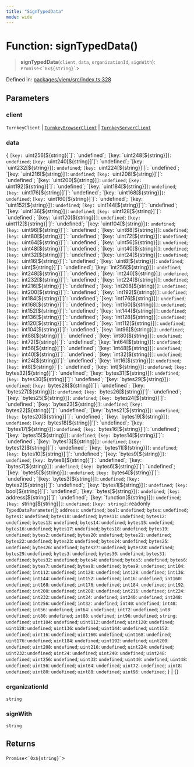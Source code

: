 ```yaml
---
title: "SignTypedData"
mode: wide
---
```

  
# Function: signTypedData()

> **signTypedData**(`client`, `data`, `organizationId`, `signWith`): `Promise`\<`` `0x${string}` ``\>

Defined in: [packages/viem/src/index.ts:328](https://github.com/tkhq/sdk/blob/94193410cf3571aa019a0b9408107eeb43e39e16/packages/viem/src/index.ts#L328)

## Parameters

### client

`TurnkeyClient` | [`TurnkeyBrowserClient`](../../../sdk-browser/index/TurnkeyBrowserClient/readme) | [`TurnkeyServerClient`](../../../sdk-server/index/TurnkeyServerClient/readme)

### data

\{ `[key: `uint256[${string}]`]`: `undefined`;  `[key: `uint248[${string}]`]`: `undefined`;  `[key: `uint240[${string}]`]`: `undefined`;  `[key: `uint232[${string}]`]`: `undefined`;  `[key: `uint224[${string}]`]`: `undefined`;  `[key: `uint216[${string}]`]`: `undefined`;  `[key: `uint208[${string}]`]`: `undefined`;  `[key: `uint200[${string}]`]`: `undefined`;  `[key: `uint192[${string}]`]`: `undefined`;  `[key: `uint184[${string}]`]`: `undefined`;  `[key: `uint176[${string}]`]`: `undefined`;  `[key: `uint168[${string}]`]`: `undefined`;  `[key: `uint160[${string}]`]`: `undefined`;  `[key: `uint152[${string}]`]`: `undefined`;  `[key: `uint144[${string}]`]`: `undefined`;  `[key: `uint136[${string}]`]`: `undefined`;  `[key: `uint128[${string}]`]`: `undefined`;  `[key: `uint120[${string}]`]`: `undefined`;  `[key: `uint112[${string}]`]`: `undefined`;  `[key: `uint104[${string}]`]`: `undefined`;  `[key: `uint96[${string}]`]`: `undefined`;  `[key: `uint88[${string}]`]`: `undefined`;  `[key: `uint80[${string}]`]`: `undefined`;  `[key: `uint72[${string}]`]`: `undefined`;  `[key: `uint64[${string}]`]`: `undefined`;  `[key: `uint56[${string}]`]`: `undefined`;  `[key: `uint48[${string}]`]`: `undefined`;  `[key: `uint40[${string}]`]`: `undefined`;  `[key: `uint32[${string}]`]`: `undefined`;  `[key: `uint24[${string}]`]`: `undefined`;  `[key: `uint16[${string}]`]`: `undefined`;  `[key: `uint8[${string}]`]`: `undefined`;  `[key: `uint[${string}]`]`: `undefined`;  `[key: `int256[${string}]`]`: `undefined`;  `[key: `int248[${string}]`]`: `undefined`;  `[key: `int240[${string}]`]`: `undefined`;  `[key: `int232[${string}]`]`: `undefined`;  `[key: `int224[${string}]`]`: `undefined`;  `[key: `int216[${string}]`]`: `undefined`;  `[key: `int208[${string}]`]`: `undefined`;  `[key: `int200[${string}]`]`: `undefined`;  `[key: `int192[${string}]`]`: `undefined`;  `[key: `int184[${string}]`]`: `undefined`;  `[key: `int176[${string}]`]`: `undefined`;  `[key: `int168[${string}]`]`: `undefined`;  `[key: `int160[${string}]`]`: `undefined`;  `[key: `int152[${string}]`]`: `undefined`;  `[key: `int144[${string}]`]`: `undefined`;  `[key: `int136[${string}]`]`: `undefined`;  `[key: `int128[${string}]`]`: `undefined`;  `[key: `int120[${string}]`]`: `undefined`;  `[key: `int112[${string}]`]`: `undefined`;  `[key: `int104[${string}]`]`: `undefined`;  `[key: `int96[${string}]`]`: `undefined`;  `[key: `int88[${string}]`]`: `undefined`;  `[key: `int80[${string}]`]`: `undefined`;  `[key: `int72[${string}]`]`: `undefined`;  `[key: `int64[${string}]`]`: `undefined`;  `[key: `int56[${string}]`]`: `undefined`;  `[key: `int48[${string}]`]`: `undefined`;  `[key: `int40[${string}]`]`: `undefined`;  `[key: `int32[${string}]`]`: `undefined`;  `[key: `int24[${string}]`]`: `undefined`;  `[key: `int16[${string}]`]`: `undefined`;  `[key: `int8[${string}]`]`: `undefined`;  `[key: `int[${string}]`]`: `undefined`;  `[key: `bytes32[${string}]`]`: `undefined`;  `[key: `bytes31[${string}]`]`: `undefined`;  `[key: `bytes30[${string}]`]`: `undefined`;  `[key: `bytes29[${string}]`]`: `undefined`;  `[key: `bytes28[${string}]`]`: `undefined`;  `[key: `bytes27[${string}]`]`: `undefined`;  `[key: `bytes26[${string}]`]`: `undefined`;  `[key: `bytes25[${string}]`]`: `undefined`;  `[key: `bytes24[${string}]`]`: `undefined`;  `[key: `bytes23[${string}]`]`: `undefined`;  `[key: `bytes22[${string}]`]`: `undefined`;  `[key: `bytes21[${string}]`]`: `undefined`;  `[key: `bytes20[${string}]`]`: `undefined`;  `[key: `bytes19[${string}]`]`: `undefined`;  `[key: `bytes18[${string}]`]`: `undefined`;  `[key: `bytes17[${string}]`]`: `undefined`;  `[key: `bytes16[${string}]`]`: `undefined`;  `[key: `bytes15[${string}]`]`: `undefined`;  `[key: `bytes14[${string}]`]`: `undefined`;  `[key: `bytes13[${string}]`]`: `undefined`;  `[key: `bytes12[${string}]`]`: `undefined`;  `[key: `bytes11[${string}]`]`: `undefined`;  `[key: `bytes10[${string}]`]`: `undefined`;  `[key: `bytes9[${string}]`]`: `undefined`;  `[key: `bytes8[${string}]`]`: `undefined`;  `[key: `bytes7[${string}]`]`: `undefined`;  `[key: `bytes6[${string}]`]`: `undefined`;  `[key: `bytes5[${string}]`]`: `undefined`;  `[key: `bytes4[${string}]`]`: `undefined`;  `[key: `bytes3[${string}]`]`: `undefined`;  `[key: `bytes2[${string}]`]`: `undefined`;  `[key: `bytes1[${string}]`]`: `undefined`;  `[key: `bool[${string}]`]`: `undefined`;  `[key: `bytes[${string}]`]`: `undefined`;  `[key: `address[${string}]`]`: `undefined`;  `[key: `function[${string}]`]`: `undefined`;  `[key: `string[${string}]`]`: `undefined`;  `[key: string]`: readonly `TypedDataParameter`[];  `address`: `undefined`; `bool`: `undefined`; `bytes`: `undefined`; `bytes1`: `undefined`; `bytes10`: `undefined`; `bytes11`: `undefined`; `bytes12`: `undefined`; `bytes13`: `undefined`; `bytes14`: `undefined`; `bytes15`: `undefined`; `bytes16`: `undefined`; `bytes17`: `undefined`; `bytes18`: `undefined`; `bytes19`: `undefined`; `bytes2`: `undefined`; `bytes20`: `undefined`; `bytes21`: `undefined`; `bytes22`: `undefined`; `bytes23`: `undefined`; `bytes24`: `undefined`; `bytes25`: `undefined`; `bytes26`: `undefined`; `bytes27`: `undefined`; `bytes28`: `undefined`; `bytes29`: `undefined`; `bytes3`: `undefined`; `bytes30`: `undefined`; `bytes31`: `undefined`; `bytes32`: `undefined`; `bytes4`: `undefined`; `bytes5`: `undefined`; `bytes6`: `undefined`; `bytes7`: `undefined`; `bytes8`: `undefined`; `bytes9`: `undefined`; `int104`: `undefined`; `int112`: `undefined`; `int120`: `undefined`; `int128`: `undefined`; `int136`: `undefined`; `int144`: `undefined`; `int152`: `undefined`; `int16`: `undefined`; `int160`: `undefined`; `int168`: `undefined`; `int176`: `undefined`; `int184`: `undefined`; `int192`: `undefined`; `int200`: `undefined`; `int208`: `undefined`; `int216`: `undefined`; `int224`: `undefined`; `int232`: `undefined`; `int24`: `undefined`; `int240`: `undefined`; `int248`: `undefined`; `int256`: `undefined`; `int32`: `undefined`; `int40`: `undefined`; `int48`: `undefined`; `int56`: `undefined`; `int64`: `undefined`; `int72`: `undefined`; `int8`: `undefined`; `int80`: `undefined`; `int88`: `undefined`; `int96`: `undefined`; `string`: `undefined`; `uint104`: `undefined`; `uint112`: `undefined`; `uint120`: `undefined`; `uint128`: `undefined`; `uint136`: `undefined`; `uint144`: `undefined`; `uint152`: `undefined`; `uint16`: `undefined`; `uint160`: `undefined`; `uint168`: `undefined`; `uint176`: `undefined`; `uint184`: `undefined`; `uint192`: `undefined`; `uint200`: `undefined`; `uint208`: `undefined`; `uint216`: `undefined`; `uint224`: `undefined`; `uint232`: `undefined`; `uint24`: `undefined`; `uint240`: `undefined`; `uint248`: `undefined`; `uint256`: `undefined`; `uint32`: `undefined`; `uint40`: `undefined`; `uint48`: `undefined`; `uint56`: `undefined`; `uint64`: `undefined`; `uint72`: `undefined`; `uint8`: `undefined`; `uint80`: `undefined`; `uint88`: `undefined`; `uint96`: `undefined`; \} | \{\}

### organizationId

`string`

### signWith

`string`

## Returns

`Promise`\<`` `0x${string}` ``\>
